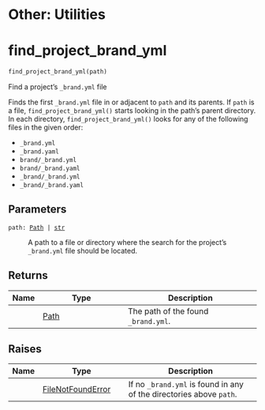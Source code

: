 # Other: Utilities



# find_project_brand_yml { #brand_yml.find_project_brand_yml }

```python
find_project_brand_yml(path)
```

Find a project's `_brand.yml` file

Finds the first `_brand.yml` file in or adjacent to `path` and its parents.
If `path` is a file, `find_project_brand_yml()` starts looking in the path's
parent directory. In each directory, `find_project_brand_yml()` looks for
any of the following files in the given order:

* `_brand.yml`
* `_brand.yaml`
* `brand/_brand.yml`
* `brand/_brand.yaml`
* `_brand/_brand.yml`
* `_brand/_brand.yaml`

## Parameters {.doc-section .doc-section-parameters}

<code><span class="parameter-name">path</span><span class="parameter-annotation-sep">:</span> <span class="parameter-annotation">[Path](`pathlib.Path`) \| [str](`str`)</span></code>

:   A path to a file or directory where the search for the project's
    `_brand.yml` file should be located.

## Returns {.doc-section .doc-section-returns}

| Name   | Type                   | Description                         |
|--------|------------------------|-------------------------------------|
|        | [Path](`pathlib.Path`) | The path of the found `_brand.yml`. |

## Raises {.doc-section .doc-section-raises}

| Name   | Type                                     | Description                                                         |
|--------|------------------------------------------|---------------------------------------------------------------------|
|        | [FileNotFoundError](`FileNotFoundError`) | If no `_brand.yml` is found in any of the directories above `path`. |